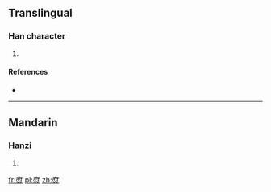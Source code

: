 ==Translingual==

===Han character===
{{Han char|rn=86|rad=火|as=08|sn=12|four=|canj=IOIF}}

# {{defn|Han|sort=火08}}

====References====
* {{Han ref|kx=0674.040|dkj=19117|hdz=32210.110|uh=7124|ud=28964}}

----

==Mandarin==

===Hanzi===
{{cmn-hanzi|pin=[[fǔ]] ([[fu3]])|wg=fu<sup>3</sup>}}

# {{defn|lang=cmn|sort=火08}}

[[fr:焤]]
[[pl:焤]]
[[zh:焤]]